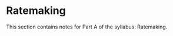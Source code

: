 # Ratemaking {#sec-part-A .unnumbered}

This section contains notes for Part A of the syllabus: Ratemaking.
